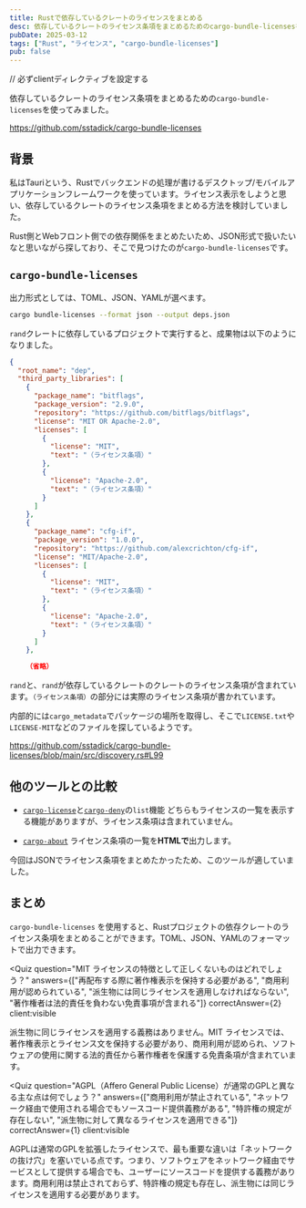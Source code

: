 ```yaml
---
title: Rustで依存しているクレートのライセンスをまとめる
desc: 依存しているクレートのライセンス条項をまとめるためのcargo-bundle-licensesを紹介します。
pubDate: 2025-03-12
tags: ["Rust", "ライセンス", "cargo-bundle-licenses"]
pub: false
---
```


// 必ずclientディレクティブを設定する


依存しているクレートのライセンス条項をまとめるための`cargo-bundle-licenses`を使ってみました。

https://github.com/sstadick/cargo-bundle-licenses


## 背景

私はTauriという、Rustでバックエンドの処理が書けるデスクトップ/モバイルアプリケーションフレームワークを使っています。ライセンス表示をしようと思い、依存しているクレートのライセンス条項をまとめる方法を検討していました。

Rust側とWebフロント側での依存関係をまとめたいため、JSON形式で扱いたいなと思いながら探しており、そこで見つけたのが`cargo-bundle-licenses`です。

## `cargo-bundle-licenses`

出力形式としては、TOML、JSON、YAMLが選べます。

```sh
cargo bundle-licenses --format json --output deps.json
```

`rand`クレートに依存しているプロジェクトで実行すると、成果物は以下のようになりました。

```json
{
  "root_name": "dep",
  "third_party_libraries": [
    {
      "package_name": "bitflags",
      "package_version": "2.9.0",
      "repository": "https://github.com/bitflags/bitflags",
      "license": "MIT OR Apache-2.0",
      "licenses": [
        {
          "license": "MIT",
          "text": "（ライセンス条項）"
        },
        {
          "license": "Apache-2.0",
          "text": "（ライセンス条項）"
        }
      ]
    },
    {
      "package_name": "cfg-if",
      "package_version": "1.0.0",
      "repository": "https://github.com/alexcrichton/cfg-if",
      "license": "MIT/Apache-2.0",
      "licenses": [
        {
          "license": "MIT",
          "text": "（ライセンス条項）"
        },
        {
          "license": "Apache-2.0",
          "text": "（ライセンス条項）"
        }
      ]
    },

    （省略）
```

`rand`と、`rand`が依存しているクレートのクレートのライセンス条項が含まれています。`（ライセンス条項）`の部分には実際のライセンス条項が書かれています。

内部的には`cargo_metadata`でパッケージの場所を取得し、そこで`LICENSE.txt`や`LICENSE-MIT`などのファイルを探しているようです。

https://github.com/sstadick/cargo-bundle-licenses/blob/main/src/discovery.rs#L99

## 他のツールとの比較

- [`cargo-license`](https://github.com/onur/cargo-license)と[`cargo-deny`](https://github.com/EmbarkStudios/cargo-deny)の`list`機能
  どちらもライセンスの一覧を表示する機能がありますが、ライセンス条項は含まれていません。

- [`cargo-about`](https://github.com/EmbarkStudios/cargo-about)
  ライセンス条項の一覧を**HTMLで**出力します。

今回はJSONでライセンス条項をまとめたかったため、このツールが適していました。

## まとめ

`cargo-bundle-licenses` を使用すると、Rustプロジェクトの依存クレートのライセンス条項をまとめることができます。TOML、JSON、YAMLのフォーマットで出力できます。

<Quiz
  question="MIT ライセンスの特徴として正しくないものはどれでしょう？"
  answers={["再配布する際に著作権表示を保持する必要がある", "商用利用が認められている", "派生物には同じライセンスを適用しなければならない", "著作権者は法的責任を負わない免責事項が含まれる"]}
  correctAnswer={2}
  client:visible
>
派生物に同じライセンスを適用する義務はありません。MIT ライセンスでは、著作権表示とライセンス文を保持する必要があり、商用利用が認められ、ソフトウェアの使用に関する法的責任から著作権者を保護する免責条項が含まれています。
</Quiz>

<Quiz
  question="AGPL（Affero General Public License）が通常のGPLと異なる主な点は何でしょう？"
  answers={["商用利用が禁止されている", "ネットワーク経由で使用される場合でもソースコード提供義務がある", "特許権の規定が存在しない", "派生物に対して異なるライセンスを適用できる"]}
  correctAnswer={1}
  client:visible
>
AGPLは通常のGPLを拡張したライセンスで、最も重要な違いは「ネットワークの抜け穴」を塞いでいる点です。つまり、ソフトウェアをネットワーク経由でサービスとして提供する場合でも、ユーザーにソースコードを提供する義務があります。商用利用は禁止されておらず、特許権の規定も存在し、派生物には同じライセンスを適用する必要があります。
</Quiz>
